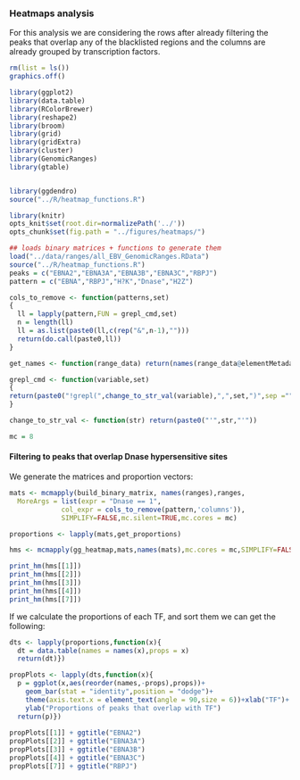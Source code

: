 
### Heatmaps analysis

For this analysis we are considering the rows after already filtering
the peaks that overlap any of the blacklisted regions and the columns
are already grouped by transcription factors.

```r

rm(list = ls())
graphics.off()

library(ggplot2)
library(data.table)
library(RColorBrewer)
library(reshape2)
library(broom)
library(grid)
library(gridExtra)
library(cluster)
library(GenomicRanges)
library(gtable)


library(ggdendro)
source("../R/heatmap_functions.R")

library(knitr)
opts_knit$set(root.dir=normalizePath('../'))
opts_chunk$set(fig.path = "../figures/heatmaps/")

## loads binary matrices + functions to generate them
load("../data/ranges/all_EBV_GenomicRanges.RData")
source("../R/heatmap_functions.R")
peaks = c("EBNA2","EBNA3A","EBNA3B","EBNA3C","RBPJ")
pattern = c("EBNA","RBPJ","H?K","Dnase","H2Z")

cols_to_remove <- function(patterns,set)
{
  ll = lapply(pattern,FUN = grepl_cmd,set)
  n = length(ll)
  ll = as.list(paste0(ll,c(rep("&",n-1),"")))
  return(do.call(paste0,ll))
}

get_names <- function(range_data) return(names(range_data@elementMetadata@listData))

grepl_cmd <- function(variable,set)
{
return(paste0("!grepl(",change_to_str_val(variable),",",set,")",sep =""))
}

change_to_str_val <- function(str) return(paste0("'",str,"'"))

mc = 8

```

#### Filtering to peaks that overlap Dnase hypersensitive sites

We generate the matrices and proportion vectors:

```r

mats <- mcmapply(build_binary_matrix, names(ranges),ranges,
  MoreArgs = list(expr = "Dnase == 1",
             col_expr = cols_to_remove(pattern,'columns')),
			 SIMPLIFY=FALSE,mc.silent=TRUE,mc.cores = mc)

proportions <- lapply(mats,get_proportions)

```

```r
hms <- mcmapply(gg_heatmap,mats,names(mats),mc.cores = mc,SIMPLIFY=FALSE)
```

```r

print_hm(hms[[1]])
print_hm(hms[[2]])
print_hm(hms[[3]])
print_hm(hms[[4]])
print_hm(hms[[7]])

```

If we calculate the proportions of each TF, and sort them we can get the following:

```r

dts <- lapply(proportions,function(x){
  dt = data.table(names = names(x),props = x)
  return(dt)})

propPlots <- lapply(dts,function(x){
  p = ggplot(x,aes(reorder(names,-props),props))+
    geom_bar(stat = "identity",position = "dodge")+
	theme(axis.text.x = element_text(angle = 90,size = 6))+xlab("TF")+
	ylab("Proportions of peaks that overlap with TF")
  return(p)})
  
propPlots[[1]] + ggtitle("EBNA2")
propPlots[[2]] + ggtitle("EBNA3A")
propPlots[[3]] + ggtitle("EBNA3B")
propPlots[[4]] + ggtitle("EBNA3C")
propPlots[[7]] + ggtitle("RBPJ")

```










